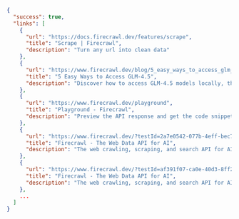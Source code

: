 ```json
{
  "success": true,
  "links": [
    {
      "url": "https://docs.firecrawl.dev/features/scrape",
      "title": "Scrape | Firecrawl",
      "description": "Turn any url into clean data"
    },
    {
      "url": "https://www.firecrawl.dev/blog/5_easy_ways_to_access_glm_4_5",
      "title": "5 Easy Ways to Access GLM-4.5",
      "description": "Discover how to access GLM-4.5 models locally, through chat applications, via the official API, and using the LLM marketplaces API for seamless integration i..."
    },
    {
      "url": "https://www.firecrawl.dev/playground",
      "title": "Playground - Firecrawl",
      "description": "Preview the API response and get the code snippets for the API"
    },
    {
      "url": "https://www.firecrawl.dev/?testId=2a7e0542-077b-4eff-bec7-0130395570d6",
      "title": "Firecrawl - The Web Data API for AI",
      "description": "The web crawling, scraping, and search API for AI. Built for scale. Firecrawl delivers the entire internet to AI agents and builders. Clean, structured, and ..."
    },
    {
      "url": "https://www.firecrawl.dev/?testId=af391f07-ca0e-40d3-8ff2-b1ecf2e3fcde",
      "title": "Firecrawl - The Web Data API for AI",
      "description": "The web crawling, scraping, and search API for AI. Built for scale. Firecrawl delivers the entire internet to AI agents and builders. Clean, structured, and ..."
    },
    ...
  ]
}
```
